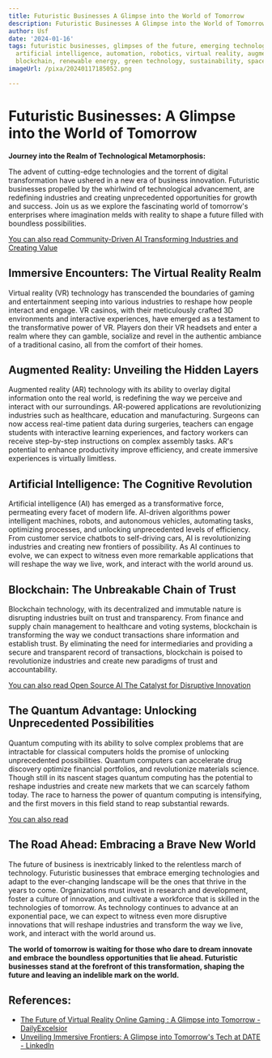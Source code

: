 ```yaml
---
title: Futuristic Businesses A Glimpse into the World of Tomorrow
description: Futuristic Businesses A Glimpse into the World of Tomorrow
author: Usf
date: '2024-01-16'
tags: futuristic businesses, glimpses of the future, emerging technologies, innovation,
  artificial intelligence, automation, robotics, virtual reality, augmented reality,
  blockchain, renewable energy, green technology, sustainability, space exploration
imageUrl: /pixa/20240117185052.png

---
```

# Futuristic Businesses: A Glimpse into the World of Tomorrow

**Journey into the Realm of Technological Metamorphosis:**

The advent of  cutting-edge technologies and  the torrent of digital transformation have ushered in  a new era of business innovation. Futuristic businesses propelled by the whirlwind of technological advancement, are redefining industries and creating unprecedented opportunities for growth and success. Join us as we explore the fascinating world of tomorrow's enterprises where  imagination melds  with  reality to shape a future  filled with boundless possibilities.

[You can also read Community-Driven AI Transforming Industries and Creating Value](Community-Driven%20AI%20Transforming%20Industries%20and%20Creating%20Value)


## Immersive Encounters:  The Virtual Reality Realm

Virtual reality (VR) technology has transcended the boundaries of gaming and entertainment seeping into various industries to reshape how people interact and engage.  VR casinos, with their meticulously crafted 3D environments  and  interactive experiences, have emerged as a testament to the transformative power of VR. Players  don their VR headsets and enter a realm where they can gamble, socialize  and revel in the authentic ambiance of a traditional casino, all from the comfort of their homes.

## Augmented Reality: Unveiling the  Hidden Layers

Augmented reality (AR) technology with its ability to overlay digital information onto the real world, is  redefining the way  we perceive and interact with our surroundings. AR-powered applications are revolutionizing industries such as healthcare, education and manufacturing. Surgeons can now access real-time patient data during surgeries, teachers can engage students with interactive  learning experiences, and factory workers can  receive step-by-step  instructions on complex assembly tasks. AR's potential to  enhance productivity improve efficiency, and create  immersive experiences  is virtually limitless.

## Artificial Intelligence: The Cognitive Revolution

Artificial intelligence  (AI) has emerged as a transformative force, permeating every facet of modern  life. AI-driven  algorithms power intelligent  machines, robots,  and autonomous vehicles, automating tasks, optimizing processes, and unlocking unprecedented levels of efficiency.  From customer service chatbots  to self-driving cars, AI is revolutionizing  industries and creating new frontiers of possibility. As AI continues to evolve, we can expect to witness even more remarkable  applications that will reshape the way we  live, work, and interact with the world around us.

## Blockchain: The Unbreakable Chain of Trust

Blockchain technology, with its decentralized and immutable nature is disrupting industries built on trust and transparency. From finance and supply chain management to healthcare and voting systems, blockchain is transforming the way we conduct transactions share information and  establish trust. By eliminating the need for intermediaries  and providing a  secure and  transparent record of transactions, blockchain is poised to revolutionize industries and create new paradigms of trust and accountability.

[You can also read Open Source AI The Catalyst  for  Disruptive Innovation](Open%20Source%20AI%20The%20Catalyst%20for%20Disruptive%20Innovation)


## The Quantum Advantage: Unlocking Unprecedented Possibilities

Quantum computing  with its ability to solve complex problems that are intractable for classical computers holds the  promise of unlocking unprecedented  possibilities. Quantum computers can  accelerate drug  discovery optimize financial portfolios, and revolutionize  materials science. Though still in its  nascent stages quantum computing  has the potential to reshape industries and create  new markets that we can scarcely fathom today. The race to harness the power  of quantum computing is intensifying, and the  first movers in this field stand to reap substantial rewards.

[You can  also read ]()


## The Road Ahead: Embracing a Brave  New World

The future of business is inextricably linked to the relentless march of technology. Futuristic businesses that embrace emerging technologies and adapt  to the ever-changing landscape will be the  ones that thrive in the years to come. Organizations must invest in research and  development, foster a culture  of innovation, and cultivate a workforce that is skilled in the technologies of tomorrow. As technology continues to advance  at an exponential  pace, we can expect to  witness even more  disruptive innovations  that will reshape industries and transform the  way we live, work, and interact with the world around us.

**The world of tomorrow is waiting for  those who dare to dream innovate and embrace the boundless opportunities that lie ahead. Futuristic businesses stand at the forefront of this transformation, shaping the  future and  leaving  an indelible mark on the world.**

## References:
- [The Future of Virtual Reality Online Gaming : A Glimpse into Tomorrow - DailyExcelsior](https://www.dailyexcelsior.com/the-future-of-virtual-reality-online-gaming-a-glimpse-into-tomorrow/)
- [Unveiling Immersive Frontiers: A Glimpse into Tomorrow's Tech at DATE - LinkedIn](https://www.linkedin.com/pulse/unveiling-immersive-frontiers-glimpse-tomorrows-tech-date)
